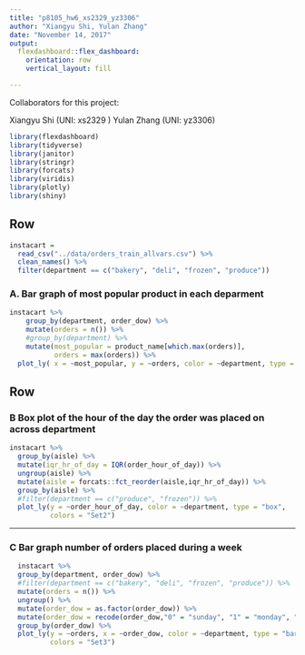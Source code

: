 ```yaml
---
title: "p8105_hw6_xs2329_yz3306"
author: "Xiangyu Shi, Yulan Zhang"
date: "November 14, 2017"
output: 
  flexdashboard::flex_dashboard:
    orientation: row
    vertical_layout: fill

---
```

Collaborators for this project:

Xiangyu Shi (UNI: xs2329 )
Yulan Zhang (UNI: yz3306)



```r
library(flexdashboard)
library(tidyverse)
library(janitor)
library(stringr)
library(forcats)
library(viridis)
library(plotly)
library(shiny)
```




Row {data-width=350}
-----------------------------------------------------------------------
```r
instacart = 
  read_csv("../data/orders_train_allvars.csv") %>%
  clean_names() %>%
  filter(department == c("bakery", "deli", "frozen", "produce"))
```

### A. Bar graph of most popular product in each deparment

```r
instacart %>%
    group_by(department, order_dow) %>%
    mutate(orders = n()) %>%
    #group_by(department) %>%
    mutate(most_popular = product_name[which.max(orders)],
           orders = max(orders)) %>%
  plot_ly( x = ~most_popular, y = ~orders, color = ~department, type = "bar") 
```

Row {data-width=500}
-----------------------------------------------------------------------


### B Box plot of the hour of the day the order was placed on across department

```r
instacart %>%
  group_by(aisle) %>%
  mutate(iqr_hr_of_day = IQR(order_hour_of_day)) %>% 
  ungroup(aisle) %>% 
  mutate(aisle = forcats::fct_reorder(aisle,iqr_hr_of_day)) %>%
  group_by(aisle) %>% 
  #filter(department == c("produce", "frozen")) %>% 
  plot_ly(y = ~order_hour_of_day, color = ~department, type = "box",
          colors = "Set2")

```



-----------------------------------------------------------------------

### C Bar graph number of orders placed during a week 

```r

  instacart %>% 
  group_by(department, order_dow) %>%
  #filter(department == c("bakery", "deli", "frozen", "produce")) %>%
  mutate(orders = n()) %>%
  ungroup() %>%
  mutate(order_dow = as.factor(order_dow)) %>%
  mutate(order_dow = recode(order_dow,"0" = "sunday", "1" = "monday", "2" = "tuesday", "3" = "wednesday", "4" = "thursday", "5" = "friday", "6" = "saturday")) %>% 
  group_by(order_dow) %>%
  plot_ly(y = ~orders, x = ~order_dow, color = ~department, type = "bar",
          colors = "Set3")

```




